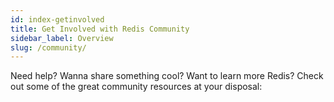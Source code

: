 ```yaml
---
id: index-getinvolved
title: Get Involved with Redis Community
sidebar_label: Overview
slug: /community/
---
```




Need help? Wanna share something cool? Want to learn more Redis? Check out some of the great community resources at your disposal:


<div class="row">

  <div class="col">
    <RedisCard
      title="Redis Discord"
      description="Join the Redis Discord to get help and share your knowledge"
      page="/get-involved/discord"
    />
  </div>

  <div class="col">
    <RedisCard
      title="Redis Live"
      description="Watch live Redis content on Redis Live"
      page="/get-involved/redis-live"
    />
  </div>

</div>
